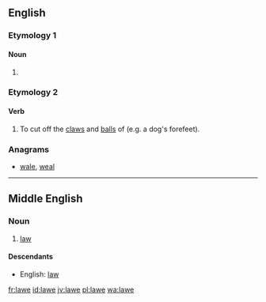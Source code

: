 ==English==

===Etymology 1===

====Noun====
{{en-noun}}

# {{obsolete spelling of|law}}

===Etymology 2===

====Verb====
{{en-verb|lawes|lawing|lawed}}

# {{context|transitive|lang=en}} To cut off the [[claw]]s and [[ball]]s of (e.g. a dog's forefeet).
#: {{rfquotek|Wright}}

{{Webster 1913}}

===Anagrams===
* [[wale#English|wale]], [[weal#English|weal]]

----

==Middle English==
<!--this Middle English entry was created using Template:new enm entry-->
===Noun===
{{enm-noun}}

# [[law]]

====Descendants====
* English: [[law]]

[[fr:lawe]]
[[id:lawe]]
[[jv:lawe]]
[[pl:lawe]]
[[wa:lawe]]